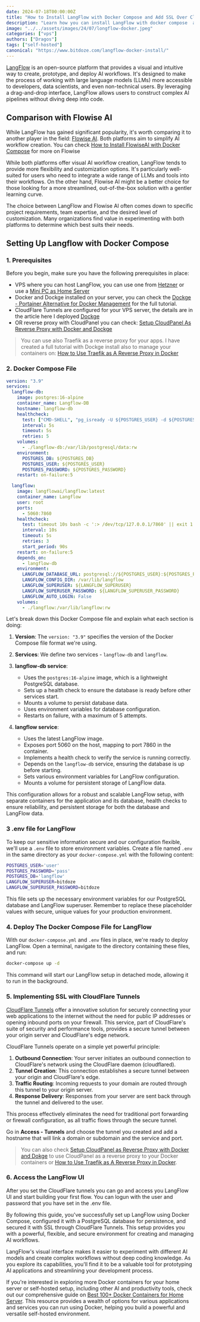 ```yaml
---
date: 2024-07-18T00:00:00Z
title: "How to Install LangFlow with Docker Compose and Add SSL Over CloudFlare Tunnels"
description: "Learn how you can install LangFlow with docker compose  and Postgres DB and take advantage of no-code AI flows. Add SSL over CloudFlare tunnels"
image: "../../assets/images/24/07/longflow-docker.jpeg"
categories: ["vps"]
authors: ["Dragos"]
tags: ["self-hosted"]
canonical: "https://www.bitdoze.com/langflow-docker-install/"
---
```



[LangFlow](https://www.langflow.org/) is an open-source platform that provides a visual and intuitive way to create, prototype, and deploy AI workflows. It's designed to make the process of working with large language models (LLMs) more accessible to developers, data scientists, and even non-technical users. By leveraging a drag-and-drop interface, LangFlow allows users to construct complex AI pipelines without diving deep into code.

## Comparison with Flowise AI

While LangFlow has gained significant popularity, it's worth comparing it to another player in the field: [Flowise AI](https://flowiseai.com/). Both platforms aim to simplify AI workflow creation. You can check [How to Install FlowiseAI with Docker Compose](https://www.bitdoze.com/flowiseai-install/) for more on Flowise

While both platforms offer visual AI workflow creation, LangFlow tends to provide more flexibility and customization options. It's particularly well-suited for users who need to integrate a wide range of LLMs and tools into their workflows. On the other hand, Flowise AI might be a better choice for those looking for a more streamlined, out-of-the-box solution with a gentler learning curve.

The choice between LangFlow and Flowise AI often comes down to specific project requirements, team expertise, and the desired level of customization. Many organizations find value in experimenting with both platforms to determine which best suits their needs.

## Setting Up Langflow with Docker Compose

<YouTubeEmbed
  url="https://www.youtube.com/embed/mkSJV0UPDH8"
  label="How to Install LangFlow with Docker Compose"
/>

### 1. Prerequisites

Before you begin, make sure you have the following prerequisites in place:

- VPS where you can host LangFlow, you can use one from [Hetzner](https://go.bitdoze.com/hetzner) or use a [Mini PC as Home Server](https://www.bitdoze.com/best-mini-pc-home-server/)
- Docker and Dockge installed on your server, you can check the [Dockge - Portainer Alternative for Docker Management](https://www.bitdoze.com/dockge-install/) for the full tutorial.
- CloudFlare Tunnels are configured for your VPS server, the details are in the article here I deployed [Dockge](https://www.bitdoze.com/dockge-install/)
- OR reverse proxy with CloudPanel you can check: [Setup CloudPanel As Reverse Proxy with Docker and Dockge](https://www.bitdoze.com/cloudpanel-setup-dockge/)

> You can use also Traefik as a reverse proxy for your apps. I have created a full tutorial with Dockge install also to manage your containers on: [How to Use Traefik as A Reverse Proxy in Docker](https://www.bitdoze.com/traefik-proxy-docker/)

### 2. Docker Compose File

```yml
version: "3.9"
services:
  langflow-db:
    image: postgres:16-alpine
    container_name: Langflow-DB
    hostname: langflow-db
    healthcheck:
      test: ["CMD-SHELL", "pg_isready -U ${POSTGRES_USER} -d ${POSTGRES_DB}"]
      interval: 5s
      timeout: 5s
      retries: 5
    volumes:
      - ./langflow-db:/var/lib/postgresql/data:rw
    environment:
      POSTGRES_DB: ${POSTGRES_DB}
      POSTGRES_USER: ${POSTGRES_USER}
      POSTGRES_PASSWORD: ${POSTGRES_PASSWORD}
    restart: on-failure:5

  langflow:
    image: langflowai/langflow:latest
    container_name: Langflow
    user: root
    ports:
      - 5060:7860
    healthcheck:
      test: timeout 10s bash -c ':> /dev/tcp/127.0.0.1/7860' || exit 1
      interval: 10s
      timeout: 5s
      retries: 3
      start_period: 90s
    restart: on-failure:5
    depends_on:
      - langflow-db
    environment:
      LANGFLOW_DATABASE_URL: postgresql://${POSTGRES_USER}:${POSTGRES_PASSWORD}@langflow-db:5432/${POSTGRES_DB}?sslmode=disable
      LANGFLOW_CONFIG_DIR: /var/lib/langflow
      LANGFLOW_SUPERUSER: ${LANGFLOW_SUPERUSER}
      LANGFLOW_SUPERUSER_PASSWORD: ${LANGFLOW_SUPERUSER_PASSWORD}
      LANGFLOW_AUTO_LOGIN: False
    volumes:
      - ./langflow:/var/lib/langflow:rw
```

Let's break down this Docker Compose file and explain what each section is doing:

1. **Version**: The `version: "3.9"` specifies the version of the Docker Compose file format we're using.

2. **Services**: We define two services - `langflow-db` and `langflow`.

3. **langflow-db service**:

   - Uses the `postgres:16-alpine` image, which is a lightweight PostgreSQL database.
   - Sets up a health check to ensure the database is ready before other services start.
   - Mounts a volume to persist database data.
   - Uses environment variables for database configuration.
   - Restarts on failure, with a maximum of 5 attempts.

4. **langflow service**:
   - Uses the latest LangFlow image.
   - Exposes port 5060 on the host, mapping to port 7860 in the container.
   - Implements a health check to verify the service is running correctly.
   - Depends on the `langflow-db` service, ensuring the database is up before starting.
   - Sets various environment variables for LangFlow configuration.
   - Mounts a volume for persistent storage of LangFlow data.

This configuration allows for a robust and scalable LangFlow setup, with separate containers for the application and its database, health checks to ensure reliability, and persistent storage for both the database and LangFlow data.

### 3 .env file for LangFlow

To keep our sensitive information secure and our configuration flexible, we'll use a `.env` file to store environment variables. Create a file named `.env` in the same directory as your `docker-compose.yml` with the following content:

```sh
POSTGRES_USER='user'
POSTGRES_PASSWORD='pass'
POSTGRES_DB='langflow'
LANGFLOW_SUPERUSER=bitdoze
LANGFLOW_SUPERUSER_PASSWORD=bitdoze
```

This file sets up the necessary environment variables for our PostgreSQL database and LangFlow superuser. Remember to replace these placeholder values with secure, unique values for your production environment.

### 4. Deploy The Docker Compose File for LangFlow

With our `docker-compose.yml` and `.env` files in place, we're ready to deploy LangFlow. Open a terminal, navigate to the directory containing these files, and run:

```sh
docker-compose up -d
```

This command will start our LangFlow setup in detached mode, allowing it to run in the background.

### 5. Implementing SSL with CloudFlare Tunnels

[CloudFlare Tunnels](https://www.cloudflare.com/products/tunnel/) offer a innovative solution for securely connecting your web applications to the internet without the need for public IP addresses or opening inbound ports on your firewall. This service, part of CloudFlare's suite of security and performance tools, provides a secure tunnel between your origin server and CloudFlare's edge network.

CloudFlare Tunnels operate on a simple yet powerful principle:

1. **Outbound Connection**: Your server initiates an outbound connection to CloudFlare's network using the CloudFlare daemon (cloudflared).
2. **Tunnel Creation**: This connection establishes a secure tunnel between your origin and CloudFlare's edge.
3. **Traffic Routing**: Incoming requests to your domain are routed through this tunnel to your origin server.
4. **Response Delivery**: Responses from your server are sent back through the tunnel and delivered to the user.

This process effectively eliminates the need for traditional port forwarding or firewall configuration, as all traffic flows through the secure tunnel.

Go in **Access - Tunnels** and choose the tunnel you created and add a hostname that will link a domain or subdomain and the service and port.

<Picture src={imag1} alt="Cloudflare Tunnel setup" />

> You can also check [Setup CloudPanel as Reverse Proxy with Docker and Dokge](https://www.bitdoze.com/cloudpanel-setup-dockge/) to use CloudPanel as a reverse proxy to your Docker containers or [How to Use Traefik as A Reverse Proxy in Docker](https://www.bitdoze.com/traefik-proxy-docker/).

### 6. Access the LangFlow UI

After you set the CloudFlare tunnels you can go and access you LangFlow UI and start building your first flow. You can logun with the user and password that you have set in the .env file.

<Picture src={imag2} alt="LanfFlow UI" />


By following this guide, you've successfully set up LangFlow using Docker Compose, configured it with a PostgreSQL database for persistence, and secured it with SSL through CloudFlare Tunnels. This setup provides you with a powerful, flexible, and secure environment for creating and managing AI workflows.

LangFlow's visual interface makes it easier to experiment with different AI models and create complex workflows without deep coding knowledge. As you explore its capabilities, you'll find it to be a valuable tool for prototyping AI applications and streamlining your development process.

If you're interested in exploring more Docker containers for your home server or self-hosted setup, including other AI and productivity tools, check out our comprehensive guide on [Best 100+ Docker Containers for Home Server](https://www.bitdoze.com/docker-containers-home-server/). This resource provides a wealth of options for various applications and services you can run using Docker, helping you build a powerful and versatile self-hosted environment.
